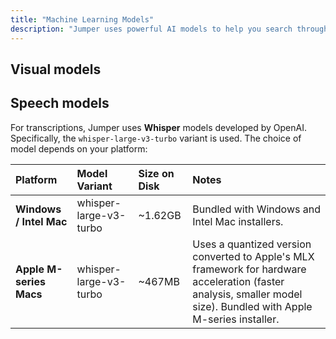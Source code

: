 ```yaml
---
title: "Machine Learning Models"
description: "Jumper uses powerful AI models to help you search through your videos visually. These models understand what's in your footage and let you find moments using natural language."
---
```


## Visual models

## Speech models

For transcriptions, Jumper uses **Whisper** models developed by OpenAI. Specifically, the `whisper-large-v3-turbo` variant is used. The choice of model depends on your platform:

| **Platform**            | **Model Variant**      | **Size on Disk** | **Notes**                                                                                                                                                           |
| :---------------------- | :--------------------- | :--------------- | :------------------------------------------------------------------------------------------------------------------------------------------------------------------ |
| **Windows / Intel Mac** | whisper-large-v3-turbo | ~1.62GB          | Bundled with Windows and Intel Mac installers.                                                                                                                      |
| **Apple M-series Macs** | whisper-large-v3-turbo | ~467MB           | Uses a quantized version converted to Apple's MLX framework for hardware acceleration (faster analysis, smaller model size). Bundled with Apple M-series installer. |